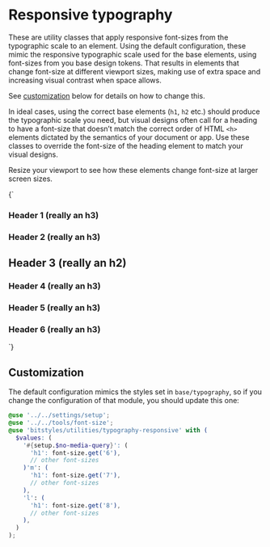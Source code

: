 
<Meta title="Utilities/responsive typography" />

# Responsive typography

These are utility classes that apply responsive font-sizes from the typographic scale to an element. Using the default configuration, these mimic the responsive typographic scale used for the base elements, using font-sizes from you base design tokens. That results in elements that change font-size at different viewport sizes, making use of extra space and increasing visual contrast when space allows.

See [customization](#customization) below for details on how to change this.

In ideal cases, using the correct base elements (`h1`, `h2` etc.) should produce the typographic scale you need, but visual designs often call for a heading to have a font-size that doesn’t match the correct order of HTML `<h>` elements dictated by the semantics of your document or app. Use these classes to override the font-size of the heading element to match your visual designs.

Resize your viewport to see how these elements change font-size at larger screen sizes.

<Canvas>
  <Story name="Typography">
    {`
      <h3 class="u-h1">Header 1 (really an h3)</h3>
      <h3 class="u-h2">Header 2 (really an h3)</h3>
      <h2 class="u-h3">Header 3 (really an h2)</h2>
      <h3 class="u-h4">Header 4 (really an h3)</h3>
      <h3 class="u-h5">Header 5 (really an h3)</h3>
      <h3 class="u-h6">Header 6 (really an h3)</h3>
    `}
  </Story>
</Canvas>

## Customization

The default configuration mimics the styles set in `base/typography`, so if you change the configuration of that module, you should update this one:

```scss
@use '../../settings/setup';
@use '../../tools/font-size';
@use 'bitstyles/utilities/typography-responsive' with (
  $values: (
    '#{setup.$no-media-query}': (
      'h1': font-size.get('6'),
      // other font-sizes
    )'m': (
      'h1': font-size.get('7'),
      // other font-sizes
    ),
    'l': (
      'h1': font-size.get('8'),
      // other font-sizes
    ),
  )
);
```
